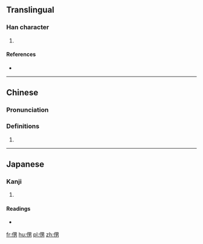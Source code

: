 ==Translingual==

===Han character===
{{Han char|rn=9|rad=人|as=07|sn=9|four=|canj=人田大尸 (OWKS)|ids=⿰[[亻]][[男]]}}

# {{defn|Han|sort=人07}}

====References====
* {{Han ref|kx=0103.280|dkj=00655|dj=0219.070|hdz=10162.020|uh=4FBD|ud=20413}}

----

==Chinese==
{{zh-forms}}

===Pronunciation===
{{zh-pron
|m=nán
|c=naam4,laam4
|mc=
|oc=
|ma=
|cat=
}}

===Definitions===
# {{rfdef|lang=zh}}

----

==Japanese==

===Kanji===
{{ja-kanji|grade=|rs=人07}}

# {{defn|lang=ja|sort=人07}}

====Readings====
* {{ja-readings|on=[[だん]] (dan), [[なん]] (nan)|kun=[[おとこ]] (otoko)}}

[[fr:侽]]
[[hu:侽]]
[[pl:侽]]
[[zh:侽]]